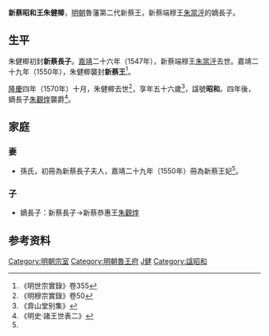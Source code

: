 '''新蔡昭和王朱健楖'''{{BD|1515年||1570年|catIdx=Z朱}}，[[明朝|明朝]]魯藩第二代新蔡王，新蔡端穆王[[朱當泘|朱當泘]]的嫡長子。

==生平==
朱健楖初封'''新蔡長子'''。[[嘉靖|嘉靖]]二十六年（1547年），新蔡端穆王[[朱當泘|朱當泘]]去世。嘉靖二十九年（1550年），朱健楖襲封'''新蔡王'''<ref name=s355>《明世宗實錄》卷355</ref>。

[[隆慶_(明朝)|隆慶]]四年（1570年）十月，朱健楖去世<ref>《明穆宗實錄》卷50</ref>，享年五十六歲<ref>《弇山堂别集》</ref>，諡號'''昭和'''。四年後，嫡長子[[朱觀煃|朱觀煃]]襲爵<ref>《明史·諸王世表二》</ref>。

==家庭==
===妻===
*孫氏，初冊為新蔡長子夫人，嘉靖二十九年（1550年）冊為新蔡王妃<ref name=s355/>。

===子===
*嫡長子：新蔡長子→新蔡恭惠王[[朱觀煃|朱觀煃]]

==参考资料==
{{reflist|3}}

{{s-start}}
{{s-bef|before=父端穆王[[朱當泘|朱當泘]]}}
{{s-ttl|title=[[明朝藩王列表_(魯王系)#新蔡國|明新蔡國國王]]|years=1550年－1570年}}
{{s-aft|after=子恭惠王[[朱觀煃|朱觀煃]]}}
{{end}}

[[Category:明朝宗室|Category:明朝宗室]]
[[Category:明朝魯王府|Category:明朝魯王府]]
[[Category:朱姓|J健]]
[[Category:諡昭和|Category:諡昭和]]